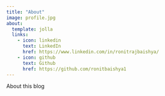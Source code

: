 ```yaml
---
title: "About"
image: profile.jpg
about:
  template: jolla
  links:
    - icon: linkedin
      text: LinkedIn
      href: https://www.linkedin.com/in/ronitrajbaishya/
    - icon: github
      text: Github
      href: https://github.com/ronitbaishya1
---
```


About this blog
